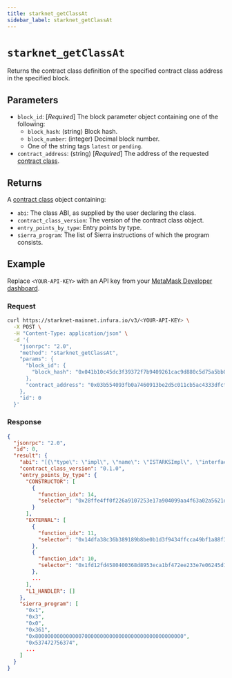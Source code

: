 ```yaml
---
title: starknet_getClassAt
sidebar_label: starknet_getClassAt
---
```



# `starknet_getClassAt`

Returns the contract class definition of the specified contract class address in the specified block.

## Parameters

- `block_id`: [*Required*] The block parameter object containing one of the following:
  - `block_hash`: (string) Block hash.
  - `block_number`: (integer) Decimal block number.
  - One of the string tags `latest` or `pending`.
- `contract_address`: (string) [*Required*] The address of the requested
  [contract class](https://docs.starknet.io/documentation/architecture_and_concepts/Smart_Contracts/contract-classes/).

## Returns

A [contract class](https://docs.starknet.io/documentation/architecture_and_concepts/Smart_Contracts/contract-classes/)
object containing:

- `abi`: The class ABI, as supplied by the user declaring the class.
- `contract_class_version`: The version of the contract class object.
- `entry_points_by_type`: Entry points by type.
- `sierra_program`: The list of Sierra instructions of which the program consists.

## Example

Replace `<YOUR-API-KEY>` with an API key from your [MetaMask Developer dashboard](https://developer.metamask.io/).

### Request

<Tabs>
<TabItem value="curl">

```bash
curl https://starknet-mainnet.infura.io/v3/<YOUR-API-KEY> \
  -X POST \
  -H "Content-Type: application/json" \
  -d '{
    "jsonrpc": "2.0",
    "method": "starknet_getClassAt",
    "params": {
      "block_id": {
        "block_hash": "0x041b10c45dc3f39372f7b9409261cac9d880c5d75a5bb077d028db20b1bd76c4"
      },
      "contract_address": "0x03b554093fb0a7460913be2d5c011cb5ac4333dfcfe6125851bcd3f926a3b558"
    },
    "id": 0
  }'
```

</TabItem>
</Tabs>

### Response

<Tabs>
<TabItem value="JSON">

```json
{
  "jsonrpc": "2.0",
  "id": 0,
  "result": {
    "abi": "[{\"type\": \"impl\", \"name\": \"ISTARKSImpl\", \"interface_name\": \"ins::ins::ISTARKS\"}, {\"type\": \"interface\", \"name\": \"ins::ins::ISTARKS\", \"items\": [{\"type\": \"function\", \"name\": \"get_total_supply\", \"inputs\": [{\"name\": \"tick\", \"type\": \"core::felt252\"}], \"outputs\": [{\"type\": \"core::integer::u128\"}], \"state_mutability\": \"view\"}, {\"type\": \"function\", \"name\": \"get_max_supply\", \"inputs\": [{\"name\": \"tick\", \"type\": \"core::felt252\"}], \"outputs\": [{\"type\": \"core::integer::u128\"}], \"state_mutability\": \"view\"}, {\"type\": \"function\", \"name\": \"balance_of\", \"inputs\": [{\"name\": \"tick\", \"type\": \"core::felt252\"}, {\"name\": \"account\", \"type\": \"core::starknet::contract_address::ContractAddress\"}], \"outputs\": [{\"type\": \"core::integer::u128\"}], \"state_mutability\": \"view\"}, {\"type\": \"function\", \"name\": \"allowance\", \"inputs\": [{\"name\": \"tick\", \"type\": \"core::felt252\"}, {\"name\": \"owner\", \"type\": \"core::starknet::contract_address::ContractAddress\"}, {\"name\": \"spender\", \"type\": \"core::starknet::contract_address::ContractAddress\"}], \"outputs\": [{\"type\": \"core::integer::u128\"}], \"state_mutability\": \"view\"}, {\"type\": \"function\", \"name\": \"get_holders\", \"inputs\": [{\"name\": \"tick\", \"type\": \"core::felt252\"}], \"outputs\": [{\"type\": \"core::integer::u128\"}], \"state_mutability\": \"view\"}, {\"type\": \"function\", \"name\": \"transfer\", \"inputs\": [{\"name\": \"tick\", \"type\": \"core::felt252\"}, {\"name\": \"recipient\", \"type\": \"core::starknet::contract_address::ContractAddress\"}, {\"name\": \"amount\", \"type\": \"core::integer::u128\"}], \"outputs\": [], \"state_mutability\": \"external\"}, {\"type\": \"function\", \"name\": \"transfer_from\", \"inputs\": [{\"name\": \"tick\", \"type\": \"core::felt252\"}, {\"name\": \"sender\", \"type\": \"core::starknet::contract_address::ContractAddress\"}, {\"name\": \"recipient\", \"type\": \"core::starknet::contract_address::ContractAddress\"}, {\"name\": \"amount\", \"type\": \"core::integer::u128\"}], \"outputs\": [], \"state_mutability\": \"external\"}, {\"type\": \"function\", \"name\": \"approve\", \"inputs\": [{\"name\": \"tick\", \"type\": \"core::felt252\"}, {\"name\": \"spender\", \"type\": \"core::starknet::contract_address::ContractAddress\"}, {\"name\": \"amount\", \"type\": \"core::integer::u128\"}], \"outputs\": [], \"state_mutability\": \"external\"}, {\"type\": \"function\", \"name\": \"increase_allowance\", \"inputs\": [{\"name\": \"tick\", \"type\": \"core::felt252\"}, {\"name\": \"spender\", \"type\": \"core::starknet::contract_address::ContractAddress\"}, {\"name\": \"added_value\", \"type\": \"core::integer::u128\"}], \"outputs\": [], \"state_mutability\": \"external\"}, {\"type\": \"function\", \"name\": \"decrease_allowance\", \"inputs\": [{\"name\": \"tick\", \"type\": \"core::felt252\"}, {\"name\": \"spender\", \"type\": \"core::starknet::contract_address::ContractAddress\"}, {\"name\": \"subtracted_value\", \"type\": \"core::integer::u128\"}], \"outputs\": [], \"state_mutability\": \"external\"}, {\"type\": \"function\", \"name\": \"Inscribe\", \"inputs\": [{\"name\": \"tick\", \"type\": \"core::felt252\"}], \"outputs\": [], \"state_mutability\": \"external\"}, {\"type\": \"function\", \"name\": \"Deploy\", \"inputs\": [{\"name\": \"tick\", \"type\": \"core::felt252\"}, {\"name\": \"maxSupply\", \"type\": \"core::integer::u128\"}, {\"name\": \"maxPerMint\", \"type\": \"core::integer::u128\"}], \"outputs\": [], \"state_mutability\": \"external\"}, {\"type\": \"function\", \"name\": \"get_tick_counter\", \"inputs\": [], \"outputs\": [{\"type\": \"core::integer::u128\"}], \"state_mutability\": \"view\"}, {\"type\": \"function\", \"name\": \"get_ticks\", \"inputs\": [], \"outputs\": [{\"type\": \"core::array::Array::\u003ccore::integer::u128\u003e\"}], \"state_mutability\": \"view\"}]}, {\"type\": \"constructor\", \"name\": \"constructor\", \"inputs\": [{\"name\": \"_admin\", \"type\": \"core::starknet::contract_address::ContractAddress\"}, {\"name\": \"_ff\", \"type\": \"core::starknet::contract_address::ContractAddress\"}, {\"name\": \"_eth\", \"type\": \"core::starknet::contract_address::ContractAddress\"}, {\"name\": \"_firstTick\", \"type\": \"core::felt252\"}, {\"name\": \"_firstTickSupply\", \"type\": \"core::integer::u128\"}, {\"name\": \"_firstTickPerMint\", \"type\": \"core::integer::u128\"}]}, {\"type\": \"event\", \"name\": \"ins::ins::STARKS::Transfer\", \"kind\": \"struct\", \"members\": [{\"name\": \"tick\", \"type\": \"core::felt252\", \"kind\": \"data\"}, {\"name\": \"from\", \"type\": \"core::starknet::contract_address::ContractAddress\", \"kind\": \"data\"}, {\"name\": \"to\", \"type\": \"core::starknet::contract_address::ContractAddress\", \"kind\": \"data\"}, {\"name\": \"value\", \"type\": \"core::integer::u128\", \"kind\": \"data\"}]}, {\"type\": \"event\", \"name\": \"ins::ins::STARKS::Approval\", \"kind\": \"struct\", \"members\": [{\"name\": \"tick\", \"type\": \"core::felt252\", \"kind\": \"data\"}, {\"name\": \"owner\", \"type\": \"core::starknet::contract_address::ContractAddress\", \"kind\": \"data\"}, {\"name\": \"spender\", \"type\": \"core::starknet::contract_address::ContractAddress\", \"kind\": \"data\"}, {\"name\": \"value\", \"type\": \"core::integer::u128\", \"kind\": \"data\"}]}, {\"type\": \"event\", \"name\": \"ins::ins::STARKS::Deploy\", \"kind\": \"struct\", \"members\": [{\"name\": \"tick\", \"type\": \"core::felt252\", \"kind\": \"data\"}, {\"name\": \"maxSupply\", \"type\": \"core::integer::u128\", \"kind\": \"data\"}, {\"name\": \"maxPerMint\", \"type\": \"core::integer::u128\", \"kind\": \"data\"}]}, {\"type\": \"event\", \"name\": \"ins::ins::STARKS::Event\", \"kind\": \"enum\", \"variants\": [{\"name\": \"Transfer\", \"type\": \"ins::ins::STARKS::Transfer\", \"kind\": \"nested\"}, {\"name\": \"Approval\", \"type\": \"ins::ins::STARKS::Approval\", \"kind\": \"nested\"}, {\"name\": \"Deploy\", \"type\": \"ins::ins::STARKS::Deploy\", \"kind\": \"nested\"}]}]",
    "contract_class_version": "0.1.0",
    "entry_points_by_type": {
      "CONSTRUCTOR": [
        {
          "function_idx": 14,
          "selector": "0x28ffe4ff0f226a9107253e17a904099aa4f63a02a5621de0576e5aa71bc5194"
        }
      ],
      "EXTERNAL": [
        {
          "function_idx": 11,
          "selector": "0x14dfa38c36b389189b8be0b1d3f9434ffcca49bf1a88f3658579d23d16368f"
        },
        {
          "function_idx": 10,
          "selector": "0x1fd12fd4580400368d8953eca1bf472ee233e7e06245d1ef8c176ff12bd3c4"
        },
        ...
      ],
      "L1_HANDLER": []
    },
    "sierra_program": [
      "0x1",
      "0x3",
      "0x0",
      "0x361",
      "0x800000000000000700000000000000000000000000000000",
      "0x537472756374",
      ...
    ]
  }
}
```

</TabItem>
</Tabs>
